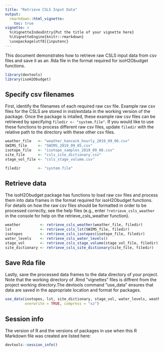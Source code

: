 ```yaml
---
title: "Retrieve CSLS Input Data"
output: 
  rmarkdown::html_vignette:
    toc: true
vignette: >
  %\VignetteIndexEntry{Put the title of your vignette here}
  %\VignetteEngine{knitr::rmarkdown}
  \usepackage[utf8]{inputenc}
---
```


This document demonstrates how to retrieve raw CSLS input data from csv files
and save it as an .Rda file in the format required for isoH2Obudget functions.

```r
library(devtools)
library(isoH2Obudget)
```

## Specify csv filenames
First, identify the filenames of each required raw csv file. Example raw csv
files for the CSLS are stored in inst/extdata in the working version of the
package. Once the package is intalled, these example raw csv files can be
retrieved by specifying `filedir <- "system.file"`. If you would like to use
these functions to process different raw csv files, update `filedir` with the
relative path to the directory with these other csv files.

```r
weather_file   <- "weather_hancock_hourly_2019_09_06.csv"
SWIMS_file     <- "SWIMS_2019_09_05.csv"
isotope_file   <- "isotope_samples_2019_09_06.csv"
site_file      <- "csls_site_dictionary.csv"
stage_vol_file <- "csls_stage_volume.csv"

filedir        <- "system.file"
```

## Retrieve data
The isoH2Obudget package has functions to load raw csv files and process them
into data frames in the format required for isoH2Obudget functions. For details
on how the raw csv files should be formatted in order to be processed correctly,
see the help files (e.g., enter `?retrieve_csls_weather` in the console for help
on the retrieve_csls_weather function).

```r
weather         <- retrieve_csls_weather(weather_file, filedir)
lst             <- retrieve_csls_lst(SWIMS_file, filedir)
isotopes        <- retrieve_csls_isotopes(isotope_file, filedir)
water_levels    <- retrieve_csls_water_levels()
stage_vol       <- retrieve_csls_stage_volume(stage_vol_file, filedir)
site_dictionary <- retrieve_csls_site_dictionary(site_file, filedir)
```

## Save Rda file
Lastly, save the processed data frames to the data directory of your project.
Note that the working directory of .Rmd "vignettes" files is diffrent from the
project working directory.The devtools command "use_data" ensures that data are
saved in the appropriate location and format for packages.

```r
use_data(isotopes, lst, site_dictionary, stage_vol, water_levels, weather,
         overwrite = TRUE, compress = "xz")
```

## Session info
The version of R and the versions of packages in use when this R Markdown file
was created are listed here:

```r
devtools::session_info()
```
